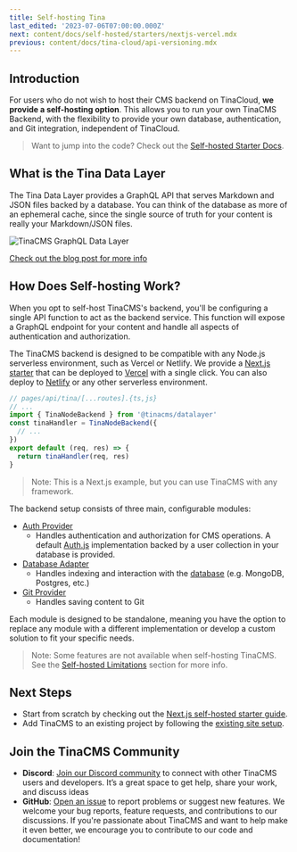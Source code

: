 ```yaml
---
title: Self-hosting Tina
last_edited: '2023-07-06T07:00:00.000Z'
next: content/docs/self-hosted/starters/nextjs-vercel.mdx
previous: content/docs/tina-cloud/api-versioning.mdx
---
```


## Introduction

For users who do not wish to host their CMS backend on TinaCloud, **we provide a self-hosting option**. This allows you to run your own TinaCMS Backend, with the flexibility to provide your own database, authentication, and Git integration, independent of TinaCloud.

> Want to jump into the code? Check out the [Self-hosted Starter Docs](/docs/self-hosted/starters/nextjs-vercel/).

## What is the Tina Data Layer

The Tina Data Layer provides a GraphQL API that serves Markdown and JSON files backed by a database. You can think of the database as more of an ephemeral cache, since the single source of truth for your content is really your Markdown/JSON files.

![TinaCMS GraphQL Data Layer](/img/docs/tinacms-data-layer_geyrv8.png 'TinaCMS Data Layer')

[Check out the blog post for more info](/blog/self-hosted-datalayer/)

## How Does Self-hosting Work?

When you opt to self-host TinaCMS's backend, you'll be configuring a single API function to act as the backend service. This function will expose a GraphQL endpoint for your content and handle all aspects of authentication and authorization.

The TinaCMS backend is designed to be compatible with any Node.js serverless environment, such as Vercel or Netlify. We provide a [Next.js starter](/docs/self-hosted/starters/nextjs-vercel) that can be deployed to [Vercel](https://vercel.com/) with a single click. You can also deploy to [Netlify](https://www.netlify.com/) or any other serverless environment.

```js
// pages/api/tina/[...routes].{ts,js}
// ...
import { TinaNodeBackend } from '@tinacms/datalayer'
const tinaHandler = TinaNodeBackend({
  // ...
})
export default (req, res) => {
  return tinaHandler(req, res)
}
```

> Note: This is a Next.js example, but you can use TinaCMS with any framework.

The backend setup consists of three main, configurable modules:

- [Auth Provider](/docs/reference/self-hosted/auth-provider/overview)
  - Handles authentication and authorization for CMS operations. A default [Auth.js](/docs/reference/self-hosted/auth-provider/authjs) implementation backed by a user collection in your database is provided.
- [Database Adapter](/docs/reference/self-hosted/database-adapter/overview)
  - Handles indexing and interaction with the [database](/docs/tina-cloud/faq/#why-do-i-need-a-database-when-using-markdown) (e.g. MongoDB, Postgres, etc.)
- [Git Provider](/docs/reference/self-hosted/git-provider/overview)
  - Handles saving content to Git

Each module is designed to be standalone, meaning you have the option to replace any module with a different implementation or develop a custom solution to fit your specific needs.

> Note: Some features are not available when self-hosting TinaCMS. See the [Self-hosted Limitations](/docs/introduction/faq#what-features-are-unavailable-in-self-hosted-tina-compared-to-tinacloud) section for more info.


## Next Steps

- Start from scratch by checking out the [Next.js self-hosted starter guide](/docs/self-hosted/starters/nextjs-vercel/).
- Add TinaCMS to an existing project by following the [existing site setup](/docs/self-hosted/existing-site/).

## Join the TinaCMS Community

- **Discord**: [Join our Discord community](https://discord.com/invite/zumN63Ybpf) to connect with other TinaCMS users and developers. It’s a great space to get help, share your work, and discuss ideas
- **GitHub**: [Open an issue](https://github.com/tinacms/tinacms/issues/new/choose) to report problems or suggest new features. We welcome your bug reports, feature requests, and contributions to our discussions. If you're passionate about TinaCMS and want to help make it even better, we encourage you to contribute to our code and documentation!
